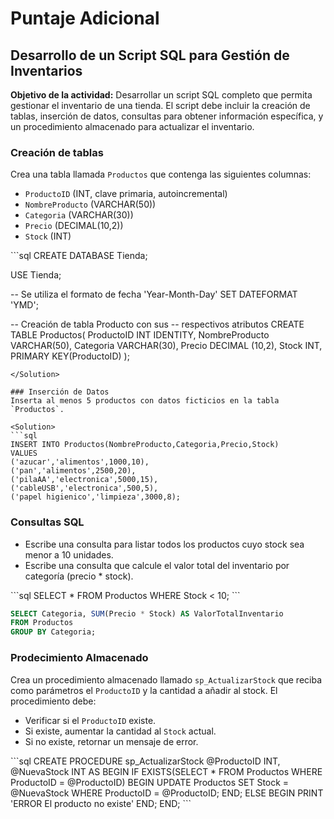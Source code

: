 # Puntaje Adicional

## Desarrollo de un Script SQL para Gestión de Inventarios

**Objetivo de la actividad:** Desarrollar un script SQL completo que permita gestionar el inventario de una tienda. El script debe incluir la creación de tablas, inserción de datos, consultas para obtener información específica, y un procedimiento almacenado para actualizar el inventario.

### Creación de tablas
Crea una tabla llamada `Productos` que contenga las siguientes columnas:
		
- `ProductoID` (INT, clave primaria, autoincremental)
- `NombreProducto` (VARCHAR(50))
- `Categoria` (VARCHAR(30))
- `Precio` (DECIMAL(10,2))
- `Stock` (INT)

<Solution>
```sql
CREATE DATABASE Tienda;

USE Tienda;

-- Se utiliza el formato de fecha 'Year-Month-Day'
SET DATEFORMAT 'YMD';

-- Creación de tabla Producto con sus 
-- respectivos atributos
CREATE TABLE Productos(
	ProductoID INT IDENTITY,
	NombreProducto VARCHAR(50),
	Categoria VARCHAR(30),
	Precio DECIMAL (10,2),
	Stock INT,
	PRIMARY KEY(ProductoID)
);
```
</Solution>

### Inserción de Datos
Inserta al menos 5 productos con datos ficticios en la tabla `Productos`.

<Solution>
```sql
INSERT INTO Productos(NombreProducto,Categoria,Precio,Stock)
VALUES
('azucar','alimentos',1000,10),
('pan','alimentos',2500,20),
('pilaAA','electronica',5000,15),
('cableUSB','electronica',500,5),
('papel higienico','limpieza',3000,8);
```
</Solution>

### Consultas SQL

- Escribe una consulta para listar todos los productos cuyo stock sea menor a 10 unidades.
- Escribe una consulta que calcule el valor total del inventario por categoría (precio * stock).

<Solution>
```sql
SELECT *
FROM Productos
WHERE Stock < 10;
```

```sql
SELECT Categoria, SUM(Precio * Stock) AS ValorTotalInventario
FROM Productos
GROUP BY Categoria;
```
</Solution>

### Prodecimiento Almacenado
Crea un procedimiento almacenado llamado `sp_ActualizarStock` que reciba como parámetros el `ProductoID` y la cantidad a añadir al stock. El procedimiento debe:

- Verificar si el `ProductoID` existe.
- Si existe, aumentar la cantidad al `Stock` actual.
- Si no existe, retornar un mensaje de error.

<Solution>
```sql
CREATE PROCEDURE sp_ActualizarStock
	@ProductoID INT,
	@NuevaStock INT
AS
BEGIN
	IF EXISTS(SELECT * FROM Productos WHERE ProductoID = @ProductoID)
		BEGIN
			UPDATE Productos
			SET Stock = @NuevaStock
			WHERE ProductoID = @ProductoID;
		END;
	ELSE
		BEGIN
			PRINT 'ERROR El producto no existe'
		END;
END;
```
</Solution>

